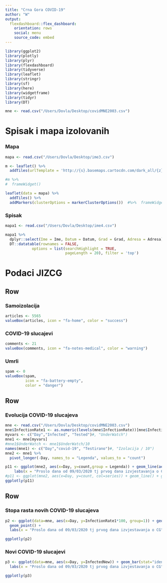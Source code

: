 ```yaml
---
title: "Crna Gora COVID-19"
author: "W"
output: 
  flexdashboard::flex_dashboard:
    orientation: rows
    social: menu
    source_code: embed
---
```


```r
library(ggplot2)
library(plotly)
library(plyr)
library(flexdashboard)
library(tidyverse)
library(leaflet)
library(stringr)
library(sf)
library(here)
library(widgetframe)
library(tidyr)
library(DT)

mne <- read.csv("/Users/Dovla/Desktop/covidMNE2003.csv")
```


Spisak i mapa izolovanih
=======================================================================

### Mapa

```r
mapa <- read.csv("/Users/Dovla/Desktop/ime3.csv")

m <- leaflet() %>%
  addTiles(urlTemplate = 'http://{s}.basemaps.cartocdn.com/dark_all/{z}/{x}/{y}.png') 

#m %>%
#  frameWidget()

leaflet(data = mapa) %>%
  addTiles() %>%
  addMarkers(clusterOptions = markerClusterOptions())  #%>%  frameWidget()
```

### Spisak

```r
mapa1 <- read.csv("/Users/Dovla/Desktop/ime4.csv")

mapa1 %>% 
  dplyr::select(Ime = Ime, Datum = Datum, Grad = Grad, Adresa = Adresa) %>%
  DT::datatable(rownames = FALSE,
            options = list(searchHighlight = TRUE, 
                           pageLength = 20), filter = 'top')
```


Podaci JIZCG
=======================================================================

Row
-----------------------------------------------------------------------

### Samoizolacija

```r
articles <- 5565
valueBox(articles, icon = "fa-home", color = "success")
```

### COVID-19 slucajevi

```r
comments <- 21
valueBox(comments, icon = "fa-notes-medical", color = "warning")
```

### Umrli

```r
spam <- 0
valueBox(spam, 
         icon = "fa-battery-empty",
         color = "danger")
```


Row
-----------------------------------------------------------------------

### Evolucija COVID-19 slucajeva 

```r

mne <- read.csv("/Users/Dovla/Desktop/covidMNE2003.csv")
mne$InfectionRate1 <- as.numeric(levels(mne$InfectionRate))[mne$InfectionRate]
myvars <- c("Day","Infected", "Tested")#, "UnderWatch")
mne1 <- mne[myvars]
#mne1$UnderWatch <- mne1$UnderWatch/10
names(mne1) <- c("Day","covid-19", "Testirano")#, "Izolacija / 10")
mne2 <- mne1 %>%
  pivot_longer(-Day, names_to = "Legenda", values_to = "count")

p11 <- ggplot(mne2, aes(x=Day, y=count,group = Legenda)) + geom_line(aes(linetype=Legenda)) + geom_point() +
    labs(x = "Proslo dana od 09/03/2020 tj prvog dana izvjestavanja o CG", y = "") 
#p11 <- ggplot(mne2, aes(x=Day, y=count, col=series)) + geom_line() + geom_point()
ggplotly(p11)

```

Row
-----------------------------------------------------------------------

### Stopa rasta novih COVID-19 slucajeva

```r
p2 <- ggplot(data=mne, aes(x=Day, y=InfectionRate1*100, group=1)) + geom_line(linetype = "dashed", colour="red") +
  geom_point() +
  labs(x = "Proslo dana od 09/03/2020 tj prvog dana izvjestavanja o CG", y = "Stopa u %") 

ggplotly(p2)

```


### Novi COVID-19 slucajevi

```r
p3 <- ggplot(data=mne, aes(x=Day, y=InfectedNew)) + geom_bar(stat="identity",color="red", fill="white") +
  labs(x = "Proslo dana od 09/03/2020 tj prvog dana izvjestavanja o CG", y = "Novih slucajeva") 

ggplotly(p3)
```
